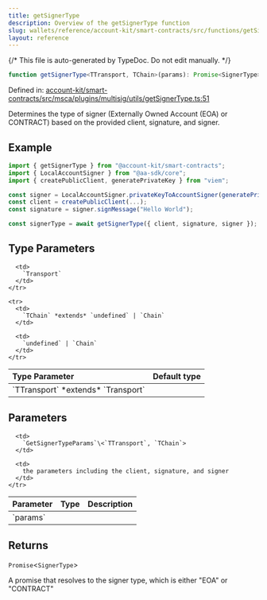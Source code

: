 ```yaml
---
title: getSignerType
description: Overview of the getSignerType function
slug: wallets/reference/account-kit/smart-contracts/src/functions/getSignerType
layout: reference
---
```


{/* This file is auto-generated by TypeDoc. Do not edit manually. */}

```ts
function getSignerType<TTransport, TChain>(params): Promise<SignerType>;
```

Defined in: [account-kit/smart-contracts/src/msca/plugins/multisig/utils/getSignerType.ts:51](https://github.com/alchemyplatform/aa-sdk/blob/9df5be8c23af4e472bcb503c17766b16da0ad87d/account-kit/smart-contracts/src/msca/plugins/multisig/utils/getSignerType.ts#L51)

Determines the type of signer (Externally Owned Account (EOA) or CONTRACT) based on the provided client, signature, and signer.

## Example

```ts
import { getSignerType } from "@account-kit/smart-contracts";
import { LocalAccountSigner } from "@aa-sdk/core";
import { createPublicClient, generatePrivateKey } from "viem";

const signer = LocalAccountSigner.privateKeyToAccountSigner(generatePrivateKey());
const client = createPublicClient(...);
const signature = signer.signMessage("Hello World");

const signerType = await getSignerType({ client, signature, signer }); // EOA
```

## Type Parameters

<table>
  <thead>
    <tr>
      <th align="left">Type Parameter</th>
      <th align="left">Default type</th>
    </tr>
  </thead>

  <tbody>
    <tr>
      <td>
        `TTransport` *extends* `Transport`
      </td>

      <td>
        `Transport`
      </td>
    </tr>

    <tr>
      <td>
        `TChain` *extends* `undefined` | `Chain`
      </td>

      <td>
        `undefined` | `Chain`
      </td>
    </tr>

  </tbody>
</table>

## Parameters

<table>
  <thead>
    <tr>
      <th align="left">Parameter</th>
      <th align="left">Type</th>
      <th align="left">Description</th>
    </tr>
  </thead>

  <tbody>
    <tr>
      <td>
        `params`
      </td>

      <td>
        `GetSignerTypeParams`\<`TTransport`, `TChain`>
      </td>

      <td>
        the parameters including the client, signature, and signer
      </td>
    </tr>

  </tbody>
</table>

## Returns

`Promise`\<`SignerType`>

A promise that resolves to the signer type, which is either "EOA" or "CONTRACT"
